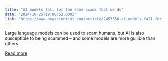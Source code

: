 ```yaml
---
title: "AI models fall for the same scams that we do"
date: "2024-10-25T19:00:52.000Z"
link: "https://www.newscientist.com/article/2453350-ai-models-fall-for-the-same-scams-that-we-do/?utm_campaign=RSS%7CNSNS&utm_source=NSNS&utm_medium=RSS&utm_content=technology"
---
```


Large language models can be used to scam humans, but AI is also susceptible to being scammed – and some models are more gullible than others

[Read more](https://www.newscientist.com/article/2453350-ai-models-fall-for-the-same-scams-that-we-do/?utm_campaign=RSS%7CNSNS&utm_source=NSNS&utm_medium=RSS&utm_content=technology)
